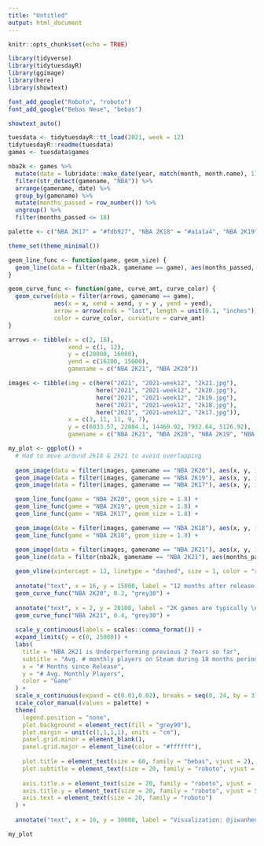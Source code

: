 ```yaml
---
title: "Untitled"
output: html_document
---
```


```r
knitr::opts_chunk$set(echo = TRUE)
```

```r
library(tidyverse)
library(tidytuesdayR)
library(ggimage)
library(here)
library(showtext)

font_add_google("Roboto", "roboto")
font_add_google("Bebas Neue", "bebas")

showtext_auto()

tuesdata <- tidytuesdayR::tt_load(2021, week = 12)
tidytuesdayR::readme(tuesdata)
games <- tuesdata$games

nba2k <- games %>% 
  mutate(date = lubridate::make_date(year, match(month, month.name), 1)) %>% 
  filter(str_detect(gamename, "NBA")) %>% 
  arrange(gamename, date) %>% 
  group_by(gamename) %>% 
  mutate(months_passed = row_number()) %>% 
  ungroup() %>% 
  filter(months_passed <= 18)
```

```r
palette <- c("NBA 2K17" = "#fdb927", "NBA 2K18" = "#a1a1a4", "NBA 2K19" = "#051F58", "NBA 2K20" = "#b4975a", "NBA 2K21" = "#e03a3e")

theme_set(theme_minimal())

geom_line_func <- function(game, geom_size) {
  geom_line(data = filter(nba2k, gamename == game), aes(months_passed, avg, color = gamename), size = geom_size)
}

geom_curve_func <- function(game, curve_amt, curve_color) {
  geom_curve(data = filter(arrows, gamename == game), 
             aes(x = x, xend = xend, y = y , yend = yend), 
             arrow = arrow(ends = "last", length = unit(0.1, "inches")),
             color = curve_color, curvature = curve_amt)
}

arrows <- tibble(x = c(2, 16),
                 xend = c(1, 12),
                 y = c(20000, 16000),
                 yend = c(16200, 15000),
                 gamename = c("NBA 2K21", "NBA 2K20"))

images <- tibble(img = c(here("2021", "2021-week12", "2k21.jpg"),
                         here("2021", "2021-week12", "2k20.jpg"),
                         here("2021", "2021-week12", "2k19.jpg"),
                         here("2021", "2021-week12", "2k18.jpg"),
                         here("2021", "2021-week12", "2k17.jpg")),
                 x = c(3, 11, 11, 9, 7),
                 y = c(6033.57, 22884.1, 14469.92, 7932.64, 5126.92),
                 gamename = c("NBA 2K21", "NBA 2K20", "NBA 2K19", "NBA 2K18", "NBA 2K17"))

my_plot <- ggplot() +
  # Had to move around 2k18 & 2k21 to avoid overlapping
  
  geom_image(data = filter(images, gamename == "NBA 2K20"), aes(x, y, image = img), asp = 2.2, size = 0.07) +
  geom_image(data = filter(images, gamename == "NBA 2K19"), aes(x, y, image = img), asp = 2.2, size = 0.07) +
  geom_image(data = filter(images, gamename == "NBA 2K17"), aes(x, y, image = img), asp = 2, size = 0.07) +

  geom_line_func(game = "NBA 2K20", geom_size = 1.8) +
  geom_line_func(game = "NBA 2K19", geom_size = 1.8) +
  geom_line_func(game = "NBA 2K17", geom_size = 1.8) +

  geom_image(data = filter(images, gamename == "NBA 2K18"), aes(x, y, image = img), asp = 2, size = 0.07) +
  geom_line_func(game = "NBA 2K18", geom_size = 1.8) +

  geom_image(data = filter(images, gamename == "NBA 2K21"), aes(x, y, image = img), asp = 2, size = 0.15) +
  geom_line(data = filter(nba2k, gamename == "NBA 2K21"), aes(months_passed, avg, color = gamename), size = 5, linetype = "longdash") +
  
  geom_vline(xintercept = 12, linetype = "dashed", size = 1, color = "red") +
  
  annotate("text", x = 16, y = 15000, label = "12 months after release, \nnext game cycle starts", size = 7, family = "roboto") +
  geom_curve_func("NBA 2K20", 0.2, "grey30") +
  
  annotate("text", x = 2, y = 20100, label = "2K games are typically \nreleased every September", size = 7, family = "roboto", hjust = -0.1) +
  geom_curve_func("NBA 2K21", 0.4, "grey30") +
  
  scale_y_continuous(labels = scales::comma_format()) +
  expand_limits(y = c(0, 25000)) +
  labs(
    title = "NBA 2K21 is Underperforming previous 2 Years so far",
    subtitle = "Avg. # monthly players on Steam during 18 months period after releases of the last 5 NBA 2K games",
    x = "# Months since Release",
    y = "# Avg. Monthly Players",
    color = "Game"
  ) +
  scale_x_continuous(expand = c(0.01,0.02), breaks = seq(0, 24, by = 3)) +
  scale_color_manual(values = palette) +
  theme(
    legend.position = "none",
    plot.background = element_rect(fill = "grey90"),
    plot.margin = unit(c(1,1,1,1), units = "cm"),
    panel.grid.minor = element_blank(),
    panel.grid.major = element_line(color = "#ffffff"),
    
    plot.title = element_text(size = 60, family = "bebas", vjust = 2),
    plot.subtitle = element_text(size = 20, family = "roboto", vjust = 2),
    
    axis.title.x = element_text(size = 20, family = "roboto", vjust = -2),
    axis.title.y = element_text(size = 20, family = "roboto", vjust = 5),
    axis.text = element_text(size = 20, family = "roboto")
  ) +
  
  annotate("text", x = 16, y = 30000, label = "Visualization: @jiwanheo | Data: TidyTuesday", size = 4, family = "roboto")

my_plot
```

